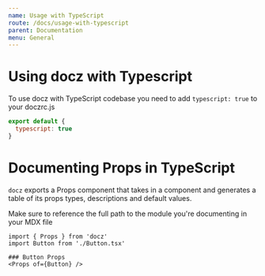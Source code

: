 ```yaml
---
name: Usage with TypeScript
route: /docs/usage-with-typescript
parent: Documentation
menu: General
---
```


# Using docz with Typescript

To use docz with TypeScript codebase you need to add `typescript: true` to your doczrc.js

```js
export default {
  typescript: true
}
```

# Documenting Props in TypeScript

`docz` exports a Props component that takes in a component and generates a table of its props types, descriptions and default values.

Make sure to reference the full path to the module you're documenting in your MDX file

```mdx
import { Props } from 'docz'
import Button from './Button.tsx'

### Button Props
<Props of={Button} />

```

